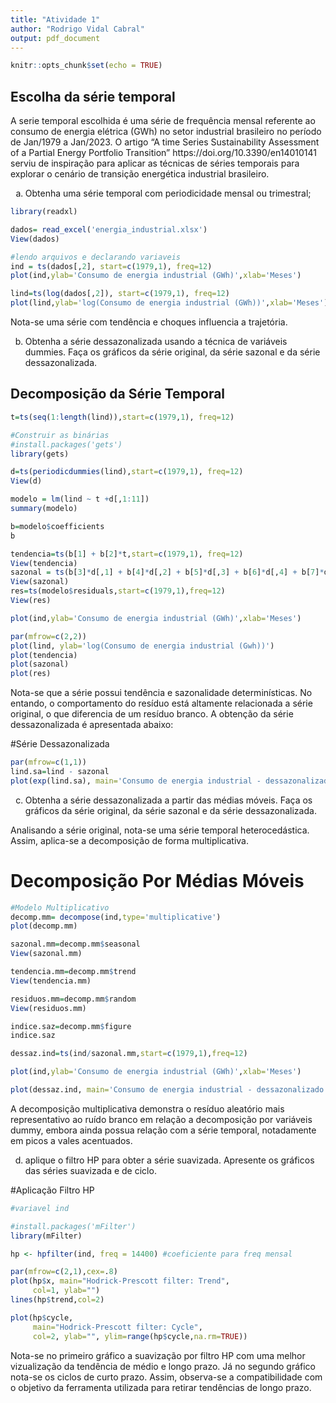 ```yaml
---
title: "Atividade 1"
author: "Rodrigo Vidal Cabral"
output: pdf_document
---
```


```r
knitr::opts_chunk$set(echo = TRUE)
```


## Escolha da série temporal
A serie temporal escolhida é uma série de frequência mensal referente ao consumo de energia elétrica (GWh) no setor industrial brasileiro no período de Jan/1979 a Jan/2023. 
O artigo "A time Series Sustainability Assessment of a Partial Energy Portfolio Transition" https://doi.org/10.3390/en14010141 serviu de inspiração para aplicar as técnicas de séries temporais para explorar o cenário de transição energética industrial brasileiro. 

a) Obtenha uma série temporal com periodicidade mensal ou trimestral;

```r
library(readxl)

dados= read_excel('energia_industrial.xlsx')
View(dados)
```

```r
#lendo arquivos e declarando variaveis
ind = ts(dados[,2], start=c(1979,1), freq=12)
plot(ind,ylab='Consumo de energia industrial (GWh)',xlab='Meses')

lind=ts(log(dados[,2]), start=c(1979,1), freq=12)
plot(lind,ylab='log(Consumo de energia industrial (GWh))',xlab='Meses')

```

Nota-se uma série com tendência e choques influencia a trajetória.

b) Obtenha a série dessazonalizada usando a técnica de variáveis dummies. Faça os gráficos da série original, da série sazonal e da série dessazonalizada.

## Decomposição da Série Temporal
```r
t=ts(seq(1:length(lind)),start=c(1979,1), freq=12)

#Construir as binárias
#install.packages('gets')
library(gets)

d=ts(periodicdummies(lind),start=c(1979,1), freq=12)
View(d)

modelo = lm(lind ~ t +d[,1:11])
summary(modelo)

b=modelo$coefficients
b

tendencia=ts(b[1] + b[2]*t,start=c(1979,1), freq=12)
View(tendencia)
sazonal = ts(b[3]*d[,1] + b[4]*d[,2] + b[5]*d[,3] + b[6]*d[,4] + b[7]*d[,5] + b[8]*d[,6] + b[9]*d[,7] + b[10]*d[,8] + b[11]*d[,9] + b[12]*d[,10] + b[13]*d[,11],start=c(1979,1),freq=12)
View(sazonal)
res=ts(modelo$residuals,start=c(1979,1),freq=12)
View(res)

plot(ind,ylab='Consumo de energia industrial (GWh)',xlab='Meses')

par(mfrow=c(2,2))
plot(lind, ylab='log(Consumo de energia industrial (Gwh))')
plot(tendencia)
plot(sazonal)
plot(res)
```
Nota-se que a série possui tendência e sazonalidade determinísticas. No entando, o comportamento do resíduo está altamente relacionada a série original, o que diferencia de um resíduo branco. A obtenção da série dessazonalizada é apresentada abaixo:


#Série Dessazonalizada
```r
par(mfrow=c(1,1))
lind.sa=lind - sazonal
plot(exp(lind.sa), main='Consumo de energia industrial - dessazonalizado por variáveis dummies')
```


c) Obtenha a série dessazonalizada a partir das médias móveis. Faça os gráficos da série original, da série sazonal e da série dessazonalizada.

Analisando a série original, nota-se uma série temporal heterocedástica. Assim, aplica-se a decomposição de forma multiplicativa.  

# Decomposição Por Médias Móveis

```r
#Modelo Multiplicativo
decomp.mm= decompose(ind,type='multiplicative')
plot(decomp.mm)

sazonal.mm=decomp.mm$seasonal
View(sazonal.mm)

tendencia.mm=decomp.mm$trend
View(tendencia.mm)

residuos.mm=decomp.mm$random
View(residuos.mm)

indice.saz=decomp.mm$figure
indice.saz

dessaz.ind=ts(ind/sazonal.mm,start=c(1979,1),freq=12)

plot(ind,ylab='Consumo de energia industrial (GWh)',xlab='Meses')

plot(dessaz.ind, main='Consumo de energia industrial - dessazonalizado por médias móveis')
```
A decomposição multiplicativa demonstra o resíduo aleatório mais representativo ao ruído branco em relação a decomposição por variáveis dummy, embora ainda possua relação com a série temporal, notadamente em picos a vales acentuados. 



d) aplique o filtro HP para obter a série suavizada. Apresente os gráficos das séries suavizada e de ciclo.

#Aplicação Filtro HP
```r
#variavel ind

#install.packages('mFilter')
library(mFilter)

hp <- hpfilter(ind, freq = 14400) #coeficiente para freq mensal 

par(mfrow=c(2,1),cex=.8)
plot(hp$x, main="Hodrick-Prescott filter: Trend",
     col=1, ylab="")
lines(hp$trend,col=2)

plot(hp$cycle,
     main="Hodrick-Prescott filter: Cycle",
     col=2, ylab="", ylim=range(hp$cycle,na.rm=TRUE))
```


Nota-se no primeiro gráfico a suavização por filtro HP com uma melhor vizualização da tendência de médio e longo prazo. Já no segundo gráfico nota-se os ciclos de curto prazo. Assim, observa-se a compatibilidade com o objetivo da ferramenta utilizada para retirar tendências de longo prazo. 